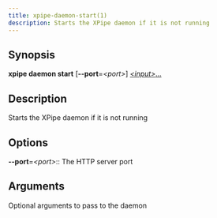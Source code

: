 ```yaml
---
title: xpipe-daemon-start(1)
description: Starts the XPipe daemon if it is not running
---
```


## Synopsis

**xpipe daemon start** [**--port**=_&lt;port>_] [_&lt;input>_...]


## Description

Starts the XPipe daemon if it is not running


## Options

**--port**=_&lt;port>_::
  The HTTP server port


## Arguments

[_&lt;input>_...]::
  Optional arguments to pass to the daemon
